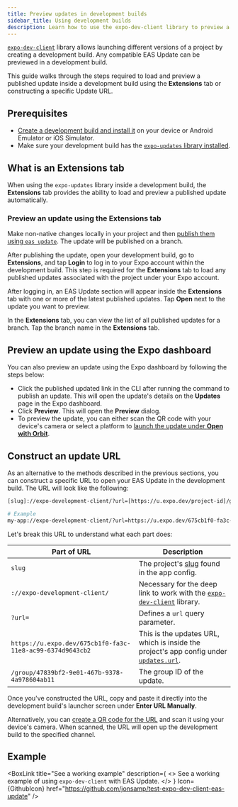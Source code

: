 ```yaml
---
title: Preview updates in development builds
sidebar_title: Using development builds
description: Learn how to use the expo-dev-client library to preview a published EAS Update inside a development build.
---
```




[`expo-dev-client`](/develop/development-builds/introduction/) library allows launching different versions of a project by creating a development build. Any compatible EAS Update can be previewed in a development build.

This guide walks through the steps required to load and preview a published update inside a development build using the **Extensions** tab or constructing a specific Update URL.

## Prerequisites

- [Create a development build and install it](/develop/development-builds/create-a-build/) on your device or Android Emulator or iOS Simulator.
- Make sure your development build has the [`expo-updates` library installed](/eas-update/getting-started/#configure-your-project).

## What is an Extensions tab

<ContentSpotlight
  alt="Extensions tab in a development build."
  src="/static/images/eas-update/extensions-01.png"
  className="max-w-[320px]"
/>

When using the `expo-updates` library inside a development build, the **Extensions** tab provides the ability to load and preview a published update automatically.

### Preview an update using the Extensions tab

<Step label="1">

Make non-native changes locally in your project and then [publish them using `eas update`](/eas-update/getting-started/#publish-an-update). The update will be published on a branch.

</Step>

<Step label="2">

After publishing the update, open your development build, go to **Extensions**, and tap **Login** to log in to your Expo account within the development build. This step is required for the **Extensions** tab to load any published updates associated with the project under your Expo account.

</Step>

<Step label="3">

After logging in, an EAS Update section will appear inside the **Extensions** tab with one or more of the latest published updates. Tap **Open** next to the update you want to preview.

</Step>

In the **Extensions** tab, you can view the list of all published updates for a branch. Tap the branch name in the **Extensions** tab.

<ContentSpotlight
  alt="Extensions tab in a development build."
  src="/static/images/eas-update/extensions-02.png"
  className="max-w-[480px]"
/>

## Preview an update using the Expo dashboard

You can also preview an update using the Expo dashboard by following the steps below:

- Click the published updated link in the CLI after running the command to publish an update. This will open the update's details on the **Updates** page in the Expo dashboard.
- Click **Preview**. This will open the **Preview** dialog.
- To preview the update, you can either scan the QR code with your device's camera or select a platform to [launch the update under **Open with Orbit**](/review/with-orbit/).

## Construct an update URL

As an alternative to the methods described in the previous sections, you can construct a specific URL to open your EAS Update in the development build. The URL will look like the following:

```bash
[slug]://expo-development-client/?url=[https://u.expo.dev/project-id]/group/[group-id]

# Example
my-app://expo-development-client/?url=https://u.expo.dev/675cb1f0-fa3c-11e8-ac99-6374d9643cb2/group/47839bf2-9e01-467b-9378-4a978604ab11
```

Let's break this URL to understand what each part does:

| Part of URL                                               | Description                                                                                                                |
| --------------------------------------------------------- | -------------------------------------------------------------------------------------------------------------------------- |
| `slug`                                                    | The project's [slug](/versions/latest/config/app/#slug) found in the app config.                                           |
| `://expo-development-client/`                             | Necessary for the deep link to work with the [`expo-dev-client`](/versions/latest/sdk/dev-client/) library.                |
| `?url=`                                                   | Defines a `url` query parameter.                                                                                           |
| `https://u.expo.dev/675cb1f0-fa3c-11e8-ac99-6374d9643cb2` | This is the updates URL, which is inside the project's app config under [`updates.url`](/versions/latest/config/app/#url). |
| `/group/47839bf2-9e01-467b-9378-4a978604ab11`             | The group ID of the update.                                                                                                |

Once you've constructed the URL, copy and paste it directly into the development build's launcher screen under **Enter URL Manually**.

Alternatively, you can [create a QR code for the URL](/more/qr-codes/) and scan it using your device's camera. When scanned, the URL will open up the development build to the specified channel.

## Example

<BoxLink
  title="See a working example"
  description={
    <>
      See a working example of using <CODE>expo-dev-client</CODE> with EAS Update.
    </>
  }
  Icon={GithubIcon}
  href="https://github.com/jonsamp/test-expo-dev-client-eas-update"
/>
